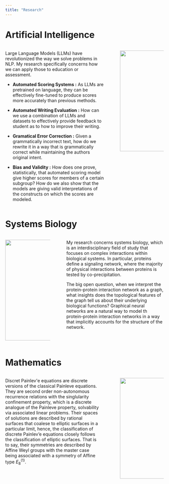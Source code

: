 ```yaml
---
title: "Research"
---
```


# Artificial Intelligence

::: columns
::: {.column width="68%"}
Large Language Models (LLMs) have revolutionized the way we solve problems in NLP. My research specifically concerns how we can apply those to education or assessment.

-   **Automated Scoring Systems :** As LLMs are pretrained on language, they can be effectively fine-tuned to produce scores more accurately than previous methods.

-   **Automated Writing Evaluation :** How can we use a combination of LLMs and datasets to effectively provide feedback to student as to how to improve their writing.    

-   **Gramatical Error Correction :** Given a grammatically incorrect text, how do we rewrite it in a way that is grammatically correct while maintaining the authors original intent. 

-   **Bias and Validity :** How does one prove, statistically, that automated scoring model give higher scores for members of a certain subgroup? How do we also show that the models are giving valid interpretations of the constructs on which the scores are modeled. 
:::

::: {.column width="2%"}
:::

::: {.column width="30%"}

![](images/education.jpg){width="160" height="320"}

:::

:::

# Systems Biology

::: columns
::: {.column width="30%"}

![](images/biology.jpg){width="160" height="320"} 

:::

::: {.column width="2%"}
:::

::: {.column width="65%"}
My research concerns systems biology, which is an interdisciplinary field of study that focuses on complex interactions within biological systems. In particular, proteins define a signaling network, where the majority of physical interactions between proteins is tested by co-precipitation. 

The big open question, when we interpret the protein-protein interaction network as a graph, what insights does the topological features of the graph tell us about their underlying biological functions? Graphical neural networks are a natural way to model th protein-protein interaction networks in a way that implicitly accounts for the structure of the network. 
:::
:::

# Mathematics

::: columns

::: {.column width="65%"}
Discret Painlev\'e equations are discrete versions of the classical Painleve equations. They are second order non-autonomous recurrence relations with the singlularity confinement property, which is a discrete analogue of the Painleve property, solvability via associated linear problems. Their spaces of solutions are described by rational surfaces that coalese to elliptic surfaces in a particular limit, hence, the classification of discrete Painlev'e equations closely follows the classification of elliptic surfaces. That is to say, their symmetries are described by Affine Weyl groups with the master case being associated with a symmetry of Affine type $E_8^{(1)}$.
:::

::: {.column width="5%"}
:::

::: {.column width="30%"}

![](images/math.jpg){width="160" height="320"}

:::
:::
